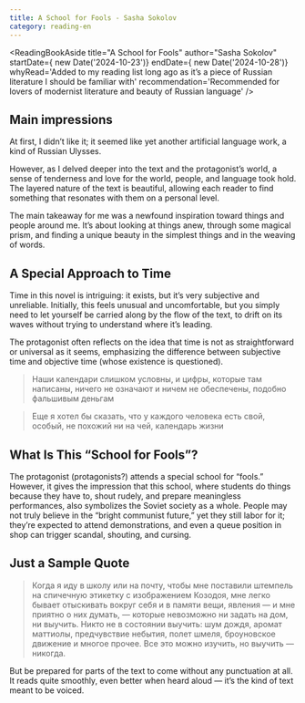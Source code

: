 ```yaml
---
title: A School for Fools - Sasha Sokolov
category: reading-en
---
```



<ReadingBookAside title="A School for Fools" author="Sasha Sokolov"
                  startDate={ new Date('2024-10-23')}
                  endDate={ new Date('2024-10-28')}
                  whyRead='Added to my reading list long ago as it’s a piece of Russian literature I should be familiar with'
                  recommendation='Recommended for lovers of modernist literature and beauty of Russian language' />

## Main impressions
At first, I didn’t like it; it seemed like yet another artificial language work, a kind of Russian Ulysses.

However, as I delved deeper into the text and the protagonist’s world,
a sense of tenderness and love for the world, people, and language took hold.
The layered nature of the text is beautiful, allowing each reader to find something that resonates with them on a personal level.

The main takeaway for me was a newfound inspiration toward things and people
around me. It’s about looking at things anew, through some magical prism,
and finding a unique beauty in the simplest things and in the weaving of words.

## A Special Approach to Time
Time in this novel is intriguing: it exists, but it’s very subjective and
unreliable. Initially, this feels unusual and uncomfortable, but you simply
need to let yourself be carried along by the flow of the text,
to drift on its waves without trying to understand where it’s leading.

The protagonist often reflects on the idea that time is not as
straightforward or universal as it seems, emphasizing the difference
between subjective time and objective time (whose existence is questioned).

>  Наши календари слишком условны, и цифры, которые там написаны, ничего не означают и ничем не обеспечены, подобно фальшивым деньгам

> Еще я хотел бы сказать, что у каждого человека есть свой, особый, не похожий ни на чей, календарь жизни


## What Is This “School for Fools”?
The protagonist (protagonists?) attends a special school for “fools.”
However, it gives the impression that this school, where students do things
because they have to, shout rudely, and prepare meaningless performances,
also symbolizes the Soviet society as a whole.
People may not truly believe in the “bright communist future,”
yet they still labor for it; they’re expected to attend demonstrations,
and even a queue position in shop can trigger scandal, shouting, and cursing.

## Just a Sample Quote
> Когда я иду в школу или на почту, чтобы мне поставили штемпель на спичечную этикетку с изображением Козодоя, мне легко бывает отыскивать вокруг себя и в памяти вещи, явления — и мне приятно о них думать, — которые невозможно ни задать на дом, ни выучить. Никто не в состоянии выучить: шум дождя, аромат маттиолы, предчувствие небытия, полет шмеля, броуновское движение и многое прочее. Все это можно изучить, но выучить — никогда.

But be prepared for parts of the text to come without any punctuation at all.
It reads quite smoothly, even better when heard aloud — it’s the kind
of text meant to be voiced.
